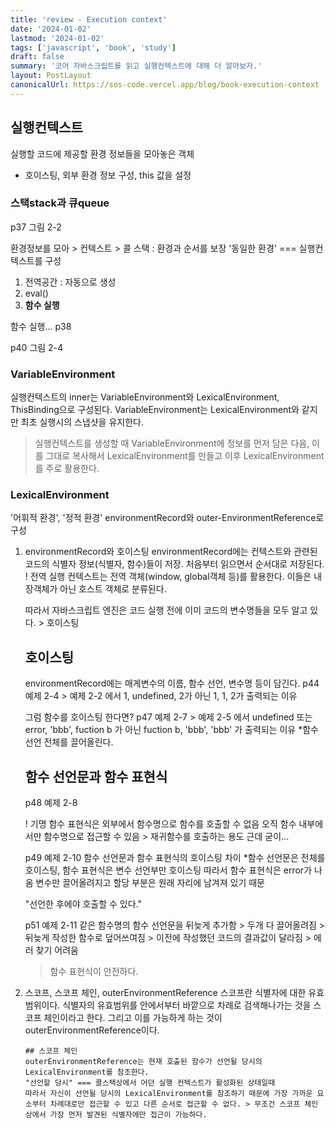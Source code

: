 ```yaml
---
title: 'review - Execution context'
date: '2024-01-02'
lastmod: '2024-01-02'
tags: ['javascript', 'book', 'study']
draft: false
summary: '코어 자바스크립트를 읽고 실행컨텍스트에 대해 더 알아보자.'
layout: PostLayout
canonicalUrl: https://sos-code.vercel.app/blog/book-execution-context
---
```


## 실행컨텍스트

실행할 코드에 제공할 환경 정보들을 모아놓은 객체

- 호이스팅, 외부 환경 정보 구성, this 값을 설정

### 스택stack과 큐queue

p37 그림 2-2

환경정보를 모아 > 컨텍스트 > 콜 스택 : 환경과 순서를 보장
'동일한 환경' === 실행컨텍스트를 구성

1. 전역공간 : 자동으로 생성
2. eval()
3. **함수 실행**

함수 실행...
p38

p40 그림 2-4

### VariableEnvironment

실행컨텍스트의 inner는 VariableEnvironment와 LexicalEnvironment, ThisBinding으로 구성된다.
VariableEnvironment는 LexicalEnvironment와 같지만 최초 실행시의 스냅샷을 유지한다.

> 실행컨텍스트를 생성할 때 VariableEnvironment에 정보를 먼저 담은 다음, 이를 그대로 복사해서 LexicalEnvironment를 만들고 이후 LexicalEnvironment를 주로 활용한다.

### LexicalEnvironment

'어휘적 환경', '정적 환경'
environmentRecord와 outer-EnvironmentReference로 구성

1.  environmentRecord와 호이스팅
    environmentRecord에는 컨텍스트와 관련된 코드의 식별자 정보(식별자, 함수)들이 저장. 처음부터 읽으면서 순서대로 저장된다.
    ! 전역 실행 컨텍스트는 전역 객체(window, global객체 등)를 활용한다. 이들은 내장객체가 아닌 호스트 객체로 분류된다.

    따라서 자바스크립트 엔진은 코드 실행 전에 이미 코드의 변수명들을 모두 알고 있다. > 호이스팅

    ## 호이스팅

    environmentRecord에는 매게변수의 이름, 함수 선언, 변수명 등이 담긴다.
    p44 예제 2-4 > 예제 2-2 에서 1, undefined, 2가 아닌 1, 1, 2가 출력되는 이유

    그럼 함수를 호이스팅 한다면?
    p47 예제 2-7 > 예제 2-5 에서 undefined 또는 error, 'bbb', fuction b 가 아닌 fuction b, 'bbb', 'bbb' 가 출력되는 이유 \*함수 선언 전체를 끌어올린다.

    ## 함수 선언문과 함수 표현식

    p48 예제 2-8

    ! 기명 함수 표현식은 외부에서 함수명으로 함수를 호출할 수 없음 오직 함수 내부에서만 함수명으로 접근할 수 있음 > 재귀함수를 호출하는 용도
    근데 굳이...

    p49 예제 2-10 함수 선언문과 함수 표현식의 호이스팅 차이 \*함수 선언문은 전체를 호이스팅, 함수 표현식은 변수 선언부만 호이스팅
    따라서 함수 표현식은 error가 나옴 변수만 끌어올려지고 할당 부분은 원래 자리에 남겨져 있기 때문

    "선언한 후에야 호출할 수 있다."

    p51 예제 2-11 같은 함수명의 함수 선언문을 뒤늦게 추가함 > 두개 다 끌어올려짐 > 뒤늦게 작성한 함수로 덮어쓰여짐 > 이전에 작성했던 코드의 결과값이 달라짐 > 에러 찾기 어려움

    > 함수 표현식이 안전하다.

2.  스코프, 스코프 체인, outerEnvironmentReference
    스코프란 식별자에 대한 유효범위이다. 식별자의 유효범위를 안에서부터 바깥으로 차례로 검색해나가는 것을 스코프 체인이라고 한다.
    그리고 이를 가능하게 하는 것이 outerEnvironmentReference이다.

        ## 스코프 체인
        outerEnvironmentReference는 현재 호출된 함수가 선언될 당시의 LexicalEnvironment를 참조한다.
        "선언할 당시" === 콜스택상에서 어던 실행 컨텍스트가 활성화된 상태일때
        따라서 자신이 선언될 당시의 LexicalEnvironment를 참조하기 때문에 가장 가까운 요소부터 차례대로만 접근할 수 있고 다른 순서로 접근할 수 없다. > 무조건 스코프 체인 상에서 가장 먼저 발견된 식별자에만 접근이 가능하다.
